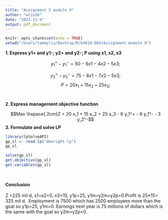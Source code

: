 ```yaml
---
title: "Assignment 5 module 9"
author: "wliu16"
date: "2022-11-4"
output: pdf_document
---
```


```r
knitr::opts_chunk$set(echo = TRUE)
setwd("/Users/tammyliu/Desktop/R/64018-004/Assignment module 9")
```

**1. Express y1+ and y1-; y2+ and y2-; P using x1, x2, x3**

$$y_1^+ - y_1^- = 50 - 6 x1 - 4 x2 - 5 x3;$$

$$y_2^+ - y_2^- = 75 - 8 x1 - 7 x2 - 5 x3;$$
$$P = 20 x_1 + 15 x_2 + 25 x_3;$$
<br>  

**2. Express management objective function**<br>  

$$Max \hspace{.2cm}Z = 20 x_1 + 15 x_2 + 25 x_3 - 6 y_1^+ - 6 y_1^- - 3 y_2^-$$
**3. Formulate and solve LP** 
```r
library(lpSolveAPI)
gp_sl <- read.lp("dewright.lp")
gp_sl
```

```r
solve(gp_sl)
get.objective(gp_sl)
get.variables(gp_sl)
```
<br> 

**Conclusion** <br>  
Z =225 mil d, x1=x2=0, x3=15, y1p=25, y1m=y2m=y2p=0.Profit is 25*15= 325 mil d. 
Employment is 7500 which has 2500 employees more than the goal so y1p=25, y1m=0.
Earnings next year is 75 millions of dollars which is the same with the goal
so y2m=y2p=0.

